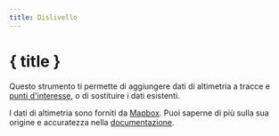 ```yaml
---
title: Dislivello
---
```


<script>
</script>

# <MountainSnow size="24" class="inline-block" style="margin-bottom: 5px" /> { title }

Questo strumento ti permette di aggiungere dati di altimetria a tracce e [punti d'interesse](../gpx), o di sostituire i dati esistenti.

<div class="flex flex-row justify-center">
    <Elevation class="text-foreground p-3 border rounded-md shadow-lg" />
</div>

<DocsNote>

I dati di altimetria sono forniti da <a href="https://mapbox.com" target="_blank">Mapbox</a>.
Puoi saperne di più sulla sua origine e accuratezza nella <a href="https://docs.mapbox.com/data/tilesets/reference/mapbox-terrain-dem-v1/#elevation-data" target="_blank">documentazione</a>.

</DocsNote>
